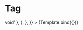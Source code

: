 
<Meta title="Elements/Tag" component={Tag} />

# Tag


<Canvas>
  <Story
    name="Tag"
    args={{
      label: 'tag',
      maxLength: null,
    }}
    argTypes={{
      label: {
        description: 'The content of the label.',
        type: { required: true },
        table: {
          type: { summary: 'string' },
        },
      },
      colorVariant: {
        description: 'The variant to use.',
        control: {
          type: 'radio',
        },
        options: ['default', 'blue', 'lightBlue'],
      },
      component: {
        description:
          'The component used for the root node. Either a string to use a HTML element or a component.',
        table: {
          type: { summary: 'elementType' },
        },
        control: { type: null },
      },
      maxLength: {
        description: 'Must be greater than 4.',
        table: {
          type: { summary: 'number' },
        },
        control: {
          type: 'number',
          min: 4,
        },
      },
      onDelete: {
        description:
          'Override the default delete icon element. Shown only if onDelete is set.',
        table: {
          type: { summary: '() => void' },
        },
      },
    }}
  >
    {Template.bind({})}
  </Story>
</Canvas>

<ArgsTable story="Tag" sort="requiredFirst" sort="requiredFirst"/>

